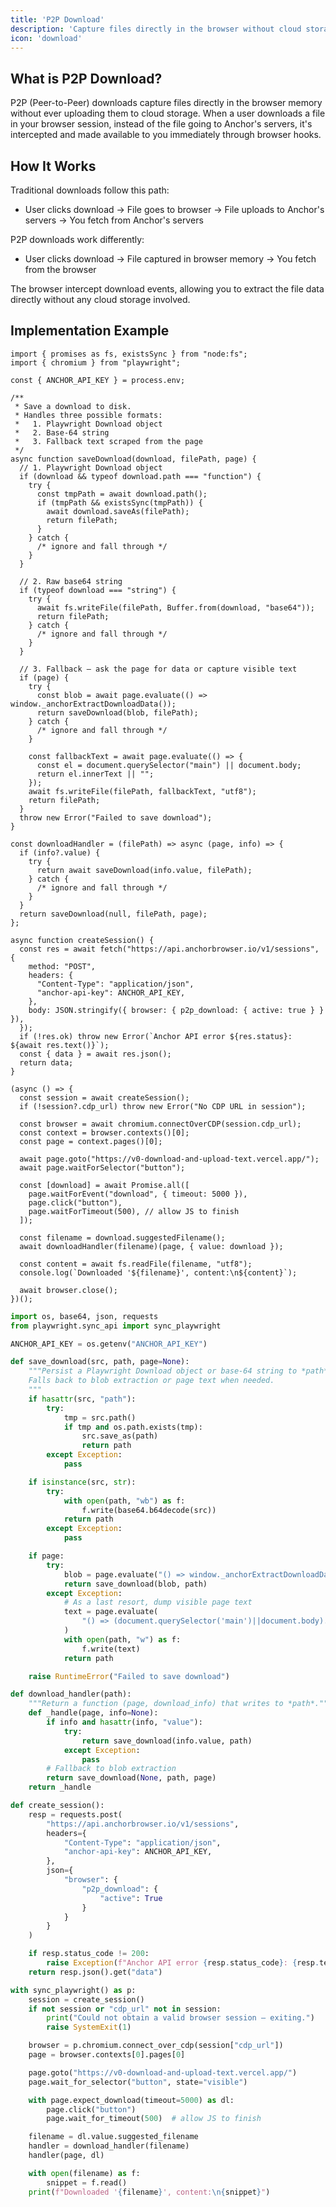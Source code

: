 ```yaml
---
title: 'P2P Download'
description: 'Capture files directly in the browser without cloud storage'
icon: 'download'
---
```


## What is P2P Download?

P2P (Peer-to-Peer) downloads capture files directly in the browser memory without ever uploading them to cloud storage. When a user downloads a file in your browser session, instead of the file going to Anchor's servers, it's intercepted and made available to you immediately through browser hooks.

## How It Works

Traditional downloads follow this path:
* User clicks download → File goes to browser → File uploads to Anchor's servers → You fetch from Anchor's servers

P2P downloads work differently:
* User clicks download → File captured in browser memory → You fetch from the browser

The browser intercept download events, allowing you to extract the file data directly without any cloud storage involved.

## Implementation Example

<CodeGroup>

```tsx node.js
import { promises as fs, existsSync } from "node:fs";
import { chromium } from "playwright";

const { ANCHOR_API_KEY } = process.env;

/**
 * Save a download to disk.
 * Handles three possible formats:
 *   1. Playwright Download object
 *   2. Base‑64 string
 *   3. Fallback text scraped from the page
 */
async function saveDownload(download, filePath, page) {
  // 1. Playwright Download object
  if (download && typeof download.path === "function") {
    try {
      const tmpPath = await download.path();
      if (tmpPath && existsSync(tmpPath)) {
        await download.saveAs(filePath);
        return filePath;
      }
    } catch {
      /* ignore and fall through */
    }
  }

  // 2. Raw base64 string
  if (typeof download === "string") {
    try {
      await fs.writeFile(filePath, Buffer.from(download, "base64"));
      return filePath;
    } catch {
      /* ignore and fall through */
    }
  }

  // 3. Fallback – ask the page for data or capture visible text
  if (page) {
    try {
      const blob = await page.evaluate(() => window._anchorExtractDownloadData());
      return saveDownload(blob, filePath);
    } catch {
      /* ignore and fall through */
    }

    const fallbackText = await page.evaluate(() => {
      const el = document.querySelector("main") || document.body;
      return el.innerText || "";
    });
    await fs.writeFile(filePath, fallbackText, "utf8");
    return filePath;
  }
  throw new Error("Failed to save download");
}

const downloadHandler = (filePath) => async (page, info) => {
  if (info?.value) {
    try {
      return await saveDownload(info.value, filePath);
    } catch {
      /* ignore and fall through */
    }
  }
  return saveDownload(null, filePath, page);
};

async function createSession() {
  const res = await fetch("https://api.anchorbrowser.io/v1/sessions", {
    method: "POST",
    headers: {
      "Content-Type": "application/json",
      "anchor-api-key": ANCHOR_API_KEY,
    },
    body: JSON.stringify({ browser: { p2p_download: { active: true } } }),
  });
  if (!res.ok) throw new Error(`Anchor API error ${res.status}: ${await res.text()}`);
  const { data } = await res.json();
  return data;
}

(async () => {
  const session = await createSession();
  if (!session?.cdp_url) throw new Error("No CDP URL in session");

  const browser = await chromium.connectOverCDP(session.cdp_url);
  const context = browser.contexts()[0];
  const page = context.pages()[0];

  await page.goto("https://v0-download-and-upload-text.vercel.app/");
  await page.waitForSelector("button");

  const [download] = await Promise.all([
    page.waitForEvent("download", { timeout: 5000 }),
    page.click("button"),
    page.waitForTimeout(500), // allow JS to finish
  ]);

  const filename = download.suggestedFilename();
  await downloadHandler(filename)(page, { value: download });

  const content = await fs.readFile(filename, "utf8");
  console.log(`Downloaded '${filename}', content:\n${content}`);

  await browser.close();
})();

```

```python python
import os, base64, json, requests
from playwright.sync_api import sync_playwright

ANCHOR_API_KEY = os.getenv("ANCHOR_API_KEY")

def save_download(src, path, page=None):
    """Persist a Playwright Download object or base‑64 string to *path*.
    Falls back to blob extraction or page text when needed.
    """
    if hasattr(src, "path"):
        try:
            tmp = src.path()
            if tmp and os.path.exists(tmp):
                src.save_as(path)
                return path
        except Exception:
            pass

    if isinstance(src, str):
        try:
            with open(path, "wb") as f:
                f.write(base64.b64decode(src))
            return path
        except Exception:
            pass

    if page:
        try:
            blob = page.evaluate("() => window._anchorExtractDownloadData()")
            return save_download(blob, path)
        except Exception:
            # As a last resort, dump visible page text
            text = page.evaluate(
                "() => (document.querySelector('main')||document.body).innerText"
            )
            with open(path, "w") as f:
                f.write(text)
            return path

    raise RuntimeError("Failed to save download")

def download_handler(path):
    """Return a function (page, download_info) that writes to *path*."""
    def _handle(page, info=None):
        if info and hasattr(info, "value"):
            try:
                return save_download(info.value, path)
            except Exception:
                pass
        # Fallback to blob extraction
        return save_download(None, path, page)
    return _handle

def create_session():
    resp = requests.post(
        "https://api.anchorbrowser.io/v1/sessions",
        headers={
            "Content-Type": "application/json",
            "anchor-api-key": ANCHOR_API_KEY,
        },
        json={
            "browser": {
                "p2p_download": {
                    "active": True
                }
            }
        }
    )

    if resp.status_code != 200:
        raise Exception(f"Anchor API error {resp.status_code}: {resp.text}")
    return resp.json().get("data")

with sync_playwright() as p:
    session = create_session()
    if not session or "cdp_url" not in session:
        print("Could not obtain a valid browser session – exiting.")
        raise SystemExit(1)

    browser = p.chromium.connect_over_cdp(session["cdp_url"])
    page = browser.contexts[0].pages[0]

    page.goto("https://v0-download-and-upload-text.vercel.app/")
    page.wait_for_selector("button", state="visible")

    with page.expect_download(timeout=5000) as dl:
        page.click("button")
        page.wait_for_timeout(500)  # allow JS to finish

    filename = dl.value.suggested_filename
    handler = download_handler(filename)
    handler(page, dl)

    with open(filename) as f:
        snippet = f.read()
    print(f"Downloaded '{filename}', content:\n{snippet}")
```

</CodeGroup>